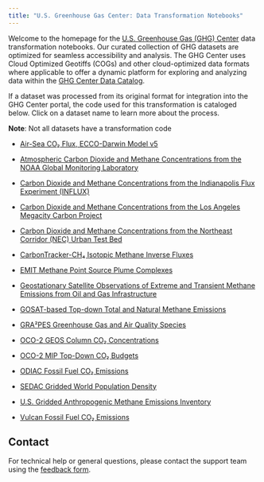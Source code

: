 ```yaml
---
title: "U.S. Greenhouse Gas Center: Data Transformation Notebooks"
---
```


Welcome to the homepage for the [U.S. Greenhouse Gas (GHG) Center](https://earth.gov/ghgcenter) data transformation notebooks. Our curated collection of GHG datasets are optimized for seamless accessibility and analysis. The GHG Center uses Cloud Optimized Geotiffs (COGs) and other cloud-optimized data formats where applicable to offer a dynamic platform for exploring and analyzing data within the [GHG Center Data Catalog](https://earth.gov/ghgcenter/data-catalog).

If a dataset was processed from its original format for integration into the GHG Center portal, the code used for this transformation is cataloged below. Click on a dataset name to learn more about the process. 

**Note**: Not all datasets have a transformation code

- [Air-Sea CO₂ Flux, ECCO-Darwin Model v5](cog_transformation/eccodarwin-co2flux-monthgrid-v5.ipynb)

- [Atmospheric Carbon Dioxide and Methane Concentrations from the NOAA Global Monitoring Laboratory](cog_transformation/noaa-gggrn-concentrations.ipynb)

- [Carbon Dioxide and Methane Concentrations from the Indianapolis Flux Experiment (INFLUX)](cog_transformation/influx-testbed-ghg-concentrations.ipynb)

- [Carbon Dioxide and Methane Concentrations from the Los Angeles Megacity Carbon Project](cog_transformation/lam-testbed-ghg-concentrations.ipynb)

- [Carbon Dioxide and Methane Concentrations from the Northeast Corridor (NEC) Urban Test Bed](cog_transformation/nec-testbed-ghg-concentrations.ipynb)

- [CarbonTracker-CH₄ Isotopic Methane Inverse Fluxes](cog_transformation/ct-ch4-monthgrid-v2023.ipynb)

- [EMIT Methane Point Source Plume Complexes](cog_transformation/emit-ch4plume-v1.ipynb)

- [Geostationary Satellite Observations of Extreme and Transient Methane Emissions from Oil and Gas Infrastructure](cog_transformation/goes-ch4plume-v1.ipynb)

- [GOSAT-based Top-down Total and Natural Methane Emissions](cog_transformation/gosat-based-ch4budget-yeargrid-v1.ipynb)

- [GRA²PES Greenhouse Gas and Air Quality Species](cog_transformation/gra2pes-ghg-monthgrid-v1.ipynb)

- [OCO-2 GEOS Column CO₂ Concentrations](cog_transformation/oco2geos-co2-daygrid-v10r.ipynb)

- [OCO-2 MIP Top-Down CO₂ Budgets](cog_transformation/oco2-mip-co2budget-yeargrid-v1.ipynb)

- [ODIAC Fossil Fuel CO₂ Emissions](cog_transformation/odiac-ffco2-monthgrid-v2024.ipynb)

- [SEDAC Gridded World Population Density](cog_transformation/sedac-popdensity-yeargrid5yr-v4.11.ipynb)

- [U.S. Gridded Anthropogenic Methane Emissions Inventory](cog_transformation/epa-ch4emission-grid-v2express.ipynb)

- [Vulcan Fossil Fuel CO₂ Emissions](cog_transformation/vulcan-ffco2-yeargrid-v4.ipynb)


## Contact

For technical help or general questions, please contact the support team using the [feedback form](https://docs.google.com/forms/d/e/1FAIpQLSeVWCrnca08Gt_qoWYjTo6gnj1BEGL4NCUC9VEiQnXA02gzVQ/viewform).